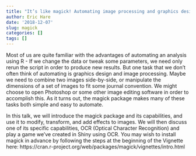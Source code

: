 ```yaml
---
title: "It’s like magick! Automating image processing and graphics design in R"    
author: Eric Hare  
date: '2018-12-07'  
slug: magick
categories: []
tags: []
---
```


Most of us are quite familiar with the advantages of automating an analysis using R - If we change the data or tweak some parameters, we need only rerun the script in order to produce new results. But one task that we don’t often think of automating is graphics design and image processing. Maybe we need to combine two images side-by-side, or manipulate the dimensions of a set of images to fit some journal convention. We might choose to open Photoshop or some other image editing software in order to accomplish this. As it turns out, the magick package makes many of these tasks both simple and easy to automate.

In this talk, we will introduce the magick package and its capabilities, and use it to modify, transform, and add effects to images. We will then discuss one of its specific capabilities, OCR (Optical Character Recognition) and play a game we’ve created in Shiny using OCR. You may wish to install magick in advance by following the steps at the beginning of the Vignette here: https://cran.r-project.org/web/packages/magick/vignettes/intro.html
